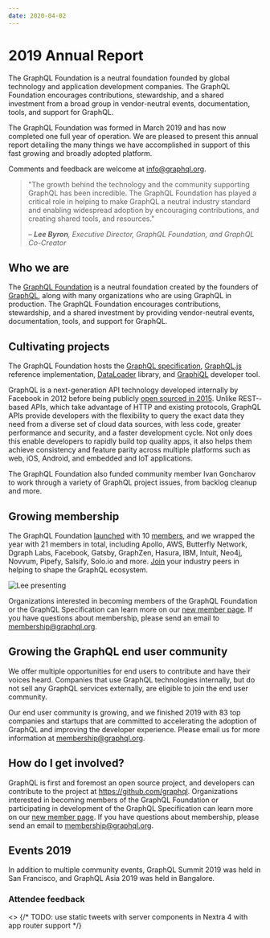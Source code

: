 ```yaml
---
date: 2020-04-02
---
```


# 2019 Annual Report

The GraphQL Foundation is a neutral foundation founded by global technology and
application development companies. The GraphQL Foundation encourages
contributions, stewardship, and a shared investment from a broad group in
vendor-neutral events, documentation, tools, and support for GraphQL.

The GraphQL Foundation was formed in March 2019 and has now completed one full
year of operation. We are pleased to present this annual report detailing the
many things we have accomplished in support of this fast growing and broadly
adopted platform.

Comments and feedback are welcome at
[info@graphql.org](mailto:info@graphql.org).

> "The growth behind the technology and the community supporting GraphQL has
> been incredible. The GraphQL Foundation has played a critical role in helping
> to make GraphQL a neutral industry standard and enabling widespread adoption
> by encouraging contributions, and creating shared tools, and resources."
>
> – _**Lee Byron**, Executive Director, GraphQL Foundation, and GraphQL
> Co-Creator_

## Who we are

The [GraphQL Foundation](/) is a neutral foundation created by the founders of
[GraphQL](https://graphql.org), along with many organizations who are using
GraphQL in production. The GraphQL Foundation encourages contributions,
stewardship, and a shared investment by providing vendor-neutral events,
documentation, tools, and support for GraphQL.

## Cultivating projects

The GraphQL Foundation hosts the
[GraphQL specification](https://github.com/graphql/graphql-spec),
[GraphQL.js](https://github.com/graphql/graphql-js) reference implementation,
[DataLoader](https://github.com/graphql/dataloader) library, and
[GraphiQL](https://github.com/graphql/graphiql) developer tool.

GraphQL is a next­-generation API technology developed internally by Facebook in
2012 before being publicly
[open sourced in 2015](https://code.fb.com/core-data/graphql-a-data-query-language).
Unlike REST-­based APIs, which take advantage of HTTP and existing protocols,
GraphQL APIs provide developers with the flexibility to query the exact data
they need from a diverse set of cloud data sources, with less code, greater
performance and security, and a faster development cycle. Not only does this
enable developers to rapidly build top­ quality apps, it also helps them achieve
consistency and feature parity across multiple platforms such as web, iOS,
Android, and embedded and IoT applications.

The GraphQL Foundation also funded community member Ivan Goncharov to work
through a variety of GraphQL project issues, from backlog cleanup and more.

## Growing membership

The GraphQL Foundation
[launched](/news/2019/03/12/the-graphql-foundation-announces-collaboration-with-the-joint-development-foundation-to-drive-open-source-and-open-standards)
with 10 [members](/foundation/members), and we wrapped the year with 21 members
in total, including Apollo, AWS, Butterfly Network, Dgraph Labs, Facebook,
Gatsby, GraphZen, Hasura, IBM, Intuit, Neo4j, Novvum, Pipefy, Salsify, Solo.io
and more. [Join](/join) your industry peers in helping to shape the GraphQL
ecosystem.

![Lee presenting](/img/news/annual-report-1.png)

Organizations interested in becoming members of the GraphQL Foundation or the
GraphQL Specification can learn more on our [new member page](/foundation/join).
If you have questions about membership, please send an email to
membership@graphql.org.

## Growing the GraphQL end user community

We offer multiple opportunities for end users to contribute and have their
voices heard. Companies that use GraphQL technologies internally, but do not
sell any GraphQL services externally, are eligible to join the end user
community.

Our end user community is growing, and we finished 2019 with 83 top companies
and startups that are committed to accelerating the adoption of GraphQL and
improving the developer experience. Please email us for more information at
membership@graphql.org.

## How do I get involved?

GraphQL is first and foremost an open source project, and developers can
contribute to the project at https://github.com/graphql. Organizations
interested in becoming members of the GraphQL Foundation or participating in
development of the GraphQL Specification can learn more on our
[new member page](/join). If you have questions about membership, please send an
email to [membership@graphql.org](mailto:membership@graphql.org).

## Events 2019

In addition to multiple community events, GraphQL Summit 2019 was held in San
Francisco, and GraphQL Asia 2019 was held in Bangalore.

### Attendee feedback

  <>
    {/* TODO: use static tweets with server components in Nextra 4 with app router support */}
    <script async src="https://platform.twitter.com/widgets.js" />
    <blockquote className="twitter-tweet">
      <p lang="en">
        Learning so much about Apollo 3.0 goodness from{" "}
        <a href="https://twitter.com/benjamn?ref_src=twsrc%5Etfw">@benjamn</a>{" "}
        at{" "}
        <a href="https://twitter.com/hashtag/graphqlsummit?src=hash&amp;ref_src=twsrc%5Etfw">
          #graphqlsummit
        </a>{" "}
        <a href="https://t.co/37fcwpFBED">pic.twitter.com/37fcwpFBED</a>
      </p>
      &mdash; Brie Bunge (@briebunge){" "}
      <a href="https://twitter.com/briebunge/status/1189626086562254849?ref_src=twsrc%5Etfw">
        October 30, 2019
      </a>
    </blockquote>
    <blockquote className="twitter-tweet">
      <p lang="en">
        We are grateful for{" "}
        <a href="https://twitter.com/graphqlsummit?ref_src=twsrc%5Etfw">
          @graphqlsummit
        </a>{" "}
        forward-thinking initiative and support from attendees.{" "}
        <a href="https://twitter.com/BlackGirlsCode?ref_src=twsrc%5Etfw">
          @BlackGirlsCode
        </a>{" "}
        <a href="https://twitter.com/codeorg?ref_src=twsrc%5Etfw">@codeorg</a>{" "}
        <a href="https://twitter.com/TLM?ref_src=twsrc%5Etfw">@tlm</a> feeling
        blessed. <a href="https://t.co/MKLSAh8OL3">https://t.co/MKLSAh8OL3</a>
      </p>
      &mdash; Beverly Parenti (@thebev){" "}
      <a href="https://twitter.com/thebev/status/1192957444965584896?ref_src=twsrc%5Etfw">
        November 9, 2019
      </a>
    </blockquote>
  </>
)

{html}

## Community updates

The GraphQL community is fortunate to have an active and engaged group of
companies participating in the GraphQL Foundation.

### Why our members use GraphQL

  textAlign: "center",
  padding: "40px 0 20px"
}

  width: 200,
  maxHeight: 150
}

<div className="[&_img]:mx-auto [&_img]:max-h-28">

![Apollo GraphQL logo](/img/report/apollo-graphql.svg)

"GraphQL is a transformative technology that saves time and money for every team
building rich, user-centric applications. **Apollo** is proud to play a central
role in its rapid rise and maturation in 2019. Apollo’s industry-leading open
source and cloud services power many of the world’s most significant online
properties, including Expedia, Airbnb, PayPal, The New York Times, SurveyMonkey
and thousands more. Apollo also hosts the world’s largest event dedicated to
this technology - GraphQL Summit - which in 2019 featured more than 1,200
attendees and over 60 technical talks from some of the world’s most recognizable
brands that are already benefiting from GraphQL."

![AWS logo](/img/report/amazon-web-services.svg)

"Collaborating with the Open Source community is always special; it has allowed
**AWS** to improve and better understand the use cases that customers want to
tackle, such as local mocking and testing. In order to move fast and ensure that
we were releasing a valuable feature, we worked for several months with
community members. We want to give a special thanks to Conduit Ventures for
their significant contributions to the new Amplify local mocking environment."

![Expedia Group logo](/img/report/expedia-group.svg)

"GraphQL has been a huge accelerator for how **Expedia Group's** web application
and service teams build APIs. Being part of the open source community is a
priority for us in how we contribute back and learn from others on the same
journey."

![Hasura logo](/img/report/hasura.svg)

"GraphQL is a rare technology that simultaneously improves the communication
between _machines_ and between _humans!_ Data becomes easier to explore and
consume for humans and GraphQL's spec driven design allows the creation of tools
that can automate complex tasks around data fetching on the server and data
management on the client. **Hasura's** flagship GraphQL engine automates complex
data access work while giving API consumers an API they love using!"

![IBM logo](/img/report/ibm.svg)

"**IBM** is pleased to be an active member of the Linux Foundation's GraphQL
project by participating on its technical working group and as a founding member
of its Governing Board. IBM continued its commitment to innovating on key open
technologies such as GraphQL in 2019."

![Novvum logo](/img/report/novvum.svg)

"At **Novvum**, our team is tiny, but we try to contribute to the foundation and
open source community whenever possible. A few projects that come to mind are
graphql-playground, graphql-weekly, graphql-birdseye, and the graphql edX
course. GraphQL enables teams to focus on their bottom line and less on the
nuances of software development. It provides the freedom necessary for frontend
devs, UI/UX designers, content marketers, etc. to make incredible stuff without
compromising the safety, flexibility, and stability desired by backend teams.
It's come a long way since the early days. We are not surprised to see so many
big named companies adopting it today."

![PayPal logo](/img/report/paypal.svg)

"GraphQL has been a complete game changer in the way **PayPal** thinks about
data, fetch data and build applications."

![Salsify logo](/img/report/salsify.svg)

"**Salsify** provides a commerce and content platform that enables the world's
largest brands to deliver engaging product experiences across the digital shelf.
Our GraphQL powered APIs enable us to support a diverse set of integrated use
cases on an extensible microservices platform architecture with great developer
ergonomics and excellent performance."

---

### How our members are using GraphQL

![Expedia Group logo](/img/report/expedia-group.svg)

**Expedia Group** continues to rapidly adopt GraphQL. Over the last 2 years we
have transitioned our REST APIs to GraphQL – and now over 90% of all customer
interactions in web and native[vrbo.com](http://vrbo.com) apps are powered by
GraphQL APIs and over 30% of all customer interactions on Expedia.com as well as
other brands such as Hotels.com.

![Facebook logo](/img/report/facebook.svg)

**Facebook** has used GraphQL to power our production mobile apps for the last
7.5 years, from its creation as an internal API in 2012 to its open sourcing in
2015 and beyond. In 2020, we’re as invested in the community and the technology
as ever — we're
[discussing our approach to streaming semantics with the GraphQL working group](https://github.com/graphql/graphql-wg/issues/329),
and we’re
[powering the new Facebook.com with GraphQL and Relay](https://developers.facebook.com/videos/2019/building-the-new-facebookcom-with-react-graphql-and-relay).

![Novvum logo](/img/report/novvum.svg)

**Novvum** had been deploying graphql into production for the majority of our
customers since its inception back in 2015. On any project, we find it extremely
beneficial to add GraphQL as the primary communication layer between clients and
the data that they need. From building car-sharing platforms on a time crunch to
architecting fintech infrastructure to scaffolding MVPs for early-stage
startups, we've observed many short- and long-term benefits by introducing
GraphQL.

![PayPal logo](/img/report/paypal.svg)

**PayPal** uses GraphQL to power many of our products and user experiences
including PayPal Checkout, our flagship product that facilitates payments for
millions of merchants and users.

---

### Member contributions to the GraphQL ecosystem

Our members have been active and engaged participants in the GraphQL ecosystem.
Here are some of the ways in which our ecosystem has been enriched through their
participation.

![Apollo GraphQL logo](/img/report/apollo-graphql.svg)

- **[Apollo Graph Manager](https://apollographql.com/docs/graph-manager):**
  Tools and services for teams collaborating on a data graph, including a
  central schema registry, data graph analytics, workflows for developing and
  maintaining agile schemas, and machinery for managing graph security and
  policy and operations.
- **[Federation](https://apollographql.com/docs/apollo-server/federation/introduction):**
  An open specification for composing multiple GraphQL services into a single
  data graph. The specification has been widely supported by the GraphQL
  community, with JavaScript, Kotlin, Java, Go, Python, Ruby, and PHP servers
  all adopting the federation programming model.
- **[Apollo Client](https://apollographql.com/docs/react/v3.0-beta):** The
  industry’s most popular open-source library for connecting application UI to a
  GraphQL service. The upcoming Apollo Client 3, currently in beta, introduces a
  flexible data cache and brings many improvements to managing both local state
  and remote data.
- **[Apollo Server](https://apollographql.com/docs/apollo-server):** An
  open-source library for building a data graph in JavaScript that’s
  incrementally adoptable, production-ready, and compatible with any data
  source. Apollo Server defines the de-facto standard for GraphQL over HTTP and
  supports essential features for running GraphQL at scale such as federation,
  tracing, and caching.
- **[Apollo developer tooling](https://github.com/apollographql/apollo-tooling):**
  The Apollo tooling repository is home to several open-source GraphQL developer
  tools, including the Apollo CLI and VS Code extension. These tools connect to
  the Apollo registry, a central hub for managing your data graph, in order to
  provide workflows for an excellent developer experience.

![Expedia Group logo](/img/report/expedia-group.svg)

- **[GraphQL Kotlin](https://github.com/ExpediaGroup/graphql-kotlin):**
  Continued work on GraphQL Kotlin libraries for running GraphQL Server,
  including code first-schema generation and a Spring Boot based Kotlin Graphql
  Server. This technology powers Expedia.com and its fleet of brands like
  Orbitz, Wotif, & Travelocity
- **[GraphQL Component](https://github.com/ExpediaGroup/graphql-component):**
  GraphQL Component is a modular graphql schema framework in javascript being
  utilized to build APIs for Vrbo travel and owner applications, as well as
  partner services and public APIs.

![Hasura logo](/img/report/hasura.svg)

- **[GraphQL Engine](https://github.com/hasura/graphql-engine):** An open-source
  GraphQL engine for Postgres and other data sources.
- **[GraphQURL](https://github.com/hasura/graphqurl):** A command like utility
  like curl for GraphQL, with autocomplete and support for subscriptions.
- **[graphql-bench](https://github.com/hasura/graphql-bench):** A GraphQL
  benchmarking suite to make it easy for developers to test the performance of
  their GraphQL servers.
- **[learn-graphql](https://github.com/hasura/learn-graphql):** Open-source
  tutorials for almost all frontend application stacks to get started with
  GraphQL.

![IBM logo](/img/report/ibm.svg)

- **[OpenAPI-to-GraphQL](https://github.com/IBM/openapi-to-graphql):** Released
  the open-source OpenAPI-to-GraphQL library, which generates GraphQL interfaces
  on top of existing REST APIs. IBM made numerous other contributions to the
  open source community.
- **[libgraphqlparser](https://github.com/graphql/libgraphqlparser):** Delivered
  improvements to the open source GraphQL C++ library
- **[Loopback 4 OpenAPI-to-GraphQL](https://loopback.io/doc/en/lb4/exposing-graphql-apis.html):**
  Released Loopback 4 "OpenAPI-to-GraphQL" module that creates a GraphQL wrapper
  for REST APIs which are described by an OpenAPI specification

---

### Publications from our members

![Apollo GraphQL logo](/img/report/apollo-graphql.svg)

- [Principled GraphQL, best practices for creating, maintaining, and operating a data graph](https://principledgraphql.com)
- [Fullstack GraphQL tutorial](https://apollographql.com/docs/tutorial/introduction)

![AWS logo](/img/report/amazon-web-services.svg)

- [Merging GraphQL schema files and more from the CLI](https://aws.amazon.com/blogs/mobile/merging-graphql-schema-files-and-more-with-the-cli)
- [Developing and testing GraphQL APIs, Storage and Functions with Amplify Framework Local Mocking features](https://aws.amazon.com/blogs/mobile/amplify-framework-local-mocking)
- [Amplify DataStore – Simplify Development of Offline Apps with GraphQL](https://aws.amazon.com/blogs/aws/amplify-datastore-simplify-development-of-offline-apps-with-graphql)

![Expedia Group logo](/img/report/expedia-group.svg)

- [The Architectural Principles Behind Vrbo’s GraphQL Implementation](https://medium.com/expedia-group-tech/graphql-component-architecture-principles-homeaway-ede8a58d6fde)

![Hasura logo](/img/report/hasura.svg)

- [Architecture of a high performance GraphQL to SQL engine](https://hasura.io/blog/architecture-of-a-high-performance-graphql-to-sql-server-58d9944b8a87)
- [Level up your serverless game with a GraphQL data-as-a-service layer](https://hasura.io/blog/level-up-your-serverless-game-with-a-graphql-data-as-a-service-layer)
- [Fluent GraphQL clients: how to write queries like a boss](https://hasura.io/blog/fluent-graphql-clients-how-to-write-queries-like-a-boss)

![IBM logo](/img/report/ibm.svg)

- [An Empirical Study of GraphQL Schemas (at ICSOC conference)](https://arxiv.org/pdf/1907.13012.pdf)
- [An Empirical Study of GraphQL (blog)](https://medium.com/swlh/empirical-study-graphql-icsoc19-29038c48da5)
- [GraphQL API Management](https://ibm.com/blogs/research/2019/02/graphql-api-management)

---

### Talks, papers, and discussions on GraphQL

![Apollo GraphQL logo](/img/report/apollo-graphql.svg)

- [GraphQL Summit 2019 Keynote, by Matt DeBergalis](https://youtu.be/EDqw-sGVq3k)
- [Migrating to Apollo and GraphQL at Airbnb, by Brie Bunge](https://youtu.be/pywcFELoU8E)
- [The Architecture of Federation, by Jeff Hampton](https://youtu.be/LKQKn1oFXJU)
- [All GraphQL Summit 2019 talks](https://youtube.com/playlist?list=PLpi1lPB6opQyraZSmwFre_FpL00_3nTzV)

![AWS logo](/img/report/amazon-web-services.svg)

- Co-organized the
  [GraphQL London Meetup group](https://meetup.com/GraphQL-London)
- Co-organized the
  [GraphQL San Francisco Meetup group](https://meetup.com/GraphQL-SF)
- [Archive of Meetup talks](https://youtube.com/c/GraphQLTalks).
- [Building modern APIs with GraphQL](https://youtube.com/watch?v=bRnu7xvU1_Y)

![Expedia Group logo](/img/report/expedia-group.svg)

- [Creating a federated schema for a global company (GraphQL Summit)](https://youtube.com/watch?v=MuD3TAP0D9Y)

![Hasura logo](/img/report/hasura.svg)

- [Accelerating product and data delivery with GraphQL](https://youtube.com/watch?v=znzdocyfZsc)
- [API management and governance for GraphQL](https://youtube.com/watch?v=ypEtjxVmgoI)
- [Building a high performance realtime GraphQL API on existing databases](https://youtube.com/watch?v=HOKMJkBYaqQ)

![IBM logo](/img/report/ibm.svg)

</div>

- [GraphQL sessions at 2019 API Conference, Berlin](https://apiconference.net)
- Demonstrated GraphQL API Management in IBM API Connect and IBM DataPower®
  Gateway enabling determination of GraphQL query characteristics, advanced
  threat protection, customized rate limiting, and API plan configuration
- [Conducted IBM Developer Meetups where GraphQL work was highlighted in talks and technical demonstrations](https://meetup.com/ibmcodenyc/events/266535427)

## Training

The GraphQL Foundation is proud to offer a new, free course –
[Exploring GraphQL: A Query Language for APIs](https://edx.org/course/introduction-to-graphql)
– through [edX](https://edx.org) which we have had thousands already sign up
for.

If you are a programmer, this course will help you gain the skills you need to
get started using GraphQL for a small project, or professionally in production.
We cover a variety of tools to address multiple use cases.

If you are nontechnical, this course will help you communicate with developers
and participate in conversations about GraphQL, and understand when and why to
use GraphQL for a project.

## Community engagement

Want to start a meetup? Drop us a line, we’d love to hear your idea:
info@graphql.org.

## GraphQL landscape

The [GraphQL Interactive Landscape](https://landscape.graphql.org) was recently
published by the GraphQL Foundation.

![GraphQL Landscape](https://landscape.graphql.org/images/landscape.png)

What is an interactive landscape? The concept started when the CNCF began the
process of cataloging different types of tools for building out a cloud native
architecture. This led to the creation of the CNCF Interactive Landscape. Turns
out this tool became very helpful to all of us sorting out this new and exciting
space. In the interest of providing a similar reference, the GraphQL Foundation
defined their own version of the interactive landscape, including also adopters
of GraphQL technology.

The landscape is open source, and contributions from the community are welcomed.
You can find guidelines for updating the landscape at:
https://github.com/graphql/graphql-landscape.

## Devstats

The [DevStats](https://github.com/cncf/devstats) tool, which is open source,
downloads data representing every public GitHub action across GraphQL Foundation
projects and stores it in a queryable [Postgres](https://postgresql.org)
database. DevStats downloads updated data every hour, and you can check out the
tool here: https://devstats.graphql.org.

## A look ahead to 2020

As the Executive Director of the GraphQL project, I hope I can speak for the
whole community when I say we are looking forward to another productive year of
GraphQL development. We are putting the final touches on the GraphQL 2020 spec
release, and continue to make great progress developing new features,
stabilizing existing ones, and exploring beyond core GraphQL.

It has been really encouraging to see GraphQL continue to evolve over the past
year as a technology and as a community. GraphQL is being used at scale by not
only Facebook but now a great number of organizations large and small. As I said
when first introducing the project, GraphQL is unapologetically driven by the
needs of the client. This has been a critical aspect of GraphQL's success, and
it is great to see this principle reflect itself in our community, where those
more interested in consuming APIs than producing them have come together to
support the ongoing sustainability of the project.

Since establishing the GraphQL Foundation, we've had an outpouring of support
from these companies. This neutral, non-profit home for the GraphQL project has
provided a healthy way for users, contributors, and supporters to collaborate
and contribute funding in support of our programs and collaborative processes.
For example, this support has enabled us to support long-time contributor Ivan
Goncharov to focus on crucial development and maintenance of the reference
implementation, specification and other community gardening work. It has also
allowed us to launch a free GraphQL edX course, and has enabled us to take some
first steps toward supporting and producing community events.

Development of the GraphQL spec has remained open to all contributors. Over the
last year we've brought more rigor and clarity to the development process. I've
found it encouraging that contributions have been a healthy mix of aspirational
new features and iterative improvements to the stable base. This demonstrates
that GraphQL is evolving in meaningful ways to address exciting new use cases
while also building confidence and stability around what thousands of companies
use in production every day. Both of these are essential for GraphQL's long term
success.

Looking ahead, I have great optimism for GraphQL and see huge opportunities.
First, we've been hard at work on the 2020 spec and that release is imminent.
Spec development continues to accelerate and exciting advancements and
improvements are underway for the 2021 release and beyond. Second, we have been
accepted to participate in Google Summer of Code and are looking forward to
adding these talented students as project collaborators. Third, the communities
around the core GraphQL project are collaborating. For example, GraphiQL and
Playground recently announced they will be joining efforts to build better tools
for us all.

Thank you again for your involvement in this project and your support of the
GraphQL Foundation. I am pleased with our progress and am looking forward to
another productive year.

_– Lee Byron, Executive Director, GraphQL Foundation, and GraphQL Co-Creator_
